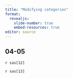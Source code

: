 ```yaml
---
title: "Modifying categories"
format: 
  revealjs:
    slide-number: true
    embed-resources: true
editor: source
---
```


## 04-05

`r sas[12]`

`r sas[13]`

